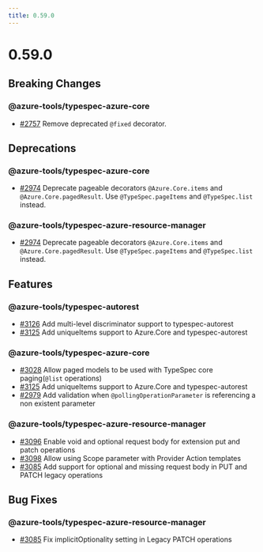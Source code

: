 ```yaml
---
title: 0.59.0
---
```



<LinkCard
  title="TypeSpec Core 1.3"
  description="See changes to the TypeSpec language and core libraries"
  href="https://typespec.io/docs/release-notes/release-2025-08-06"
/>

# 0.59.0

## Breaking Changes

### @azure-tools/typespec-azure-core

- [#2757](https://github.com/Azure/typespec-azure/pull/2757) Remove deprecated `@fixed` decorator.

## Deprecations

### @azure-tools/typespec-azure-core

- [#2974](https://github.com/Azure/typespec-azure/pull/2974) Deprecate pageable decorators `@Azure.Core.items` and `@Azure.Core.pagedResult`. Use `@TypeSpec.pageItems` and `@TypeSpec.list` instead.

### @azure-tools/typespec-azure-resource-manager

- [#2974](https://github.com/Azure/typespec-azure/pull/2974) Deprecate pageable decorators `@Azure.Core.items` and `@Azure.Core.pagedResult`. Use `@TypeSpec.pageItems` and `@TypeSpec.list` instead.

## Features

### @azure-tools/typespec-autorest

- [#3126](https://github.com/Azure/typespec-azure/pull/3126) Add multi-level discriminator support to typespec-autorest
- [#3125](https://github.com/Azure/typespec-azure/pull/3125) Add uniqueItems support to Azure.Core and typespec-autorest

### @azure-tools/typespec-azure-core

- [#3028](https://github.com/Azure/typespec-azure/pull/3028) Allow paged models to be used with TypeSpec core paging(`@list` operations)
- [#3125](https://github.com/Azure/typespec-azure/pull/3125) Add uniqueItems support to Azure.Core and typespec-autorest
- [#2979](https://github.com/Azure/typespec-azure/pull/2979) Add validation when `@pollingOperationParameter` is referencing a non existent parameter

### @azure-tools/typespec-azure-resource-manager

- [#3096](https://github.com/Azure/typespec-azure/pull/3096) Enable void and optional request body for extension put and patch operations
- [#3098](https://github.com/Azure/typespec-azure/pull/3098) Allow using Scope parameter with Provider Action templates
- [#3085](https://github.com/Azure/typespec-azure/pull/3085) Add support for optional and missing request body in PUT and PATCH legacy operations

## Bug Fixes

### @azure-tools/typespec-azure-resource-manager

- [#3085](https://github.com/Azure/typespec-azure/pull/3085) Fix implicitOptionality setting in Legacy PATCH operations
